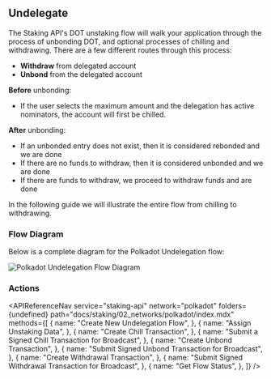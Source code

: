 
## Undelegate

The Staking API's DOT unstaking flow will walk your application through the process of unbonding DOT, and optional processes of chilling and withdrawing. There are a few different routes through this process:

- **Withdraw** from delegated account
- **Unbond** from the delegated account

**Before** unbonding:

- If the user selects the maximum amount and the delegation has active nominators, the account will first be chilled.

**After** unbonding:

- If an unbonded entry does not exist, then it is considered rebonded and we are done
- If there are no funds to withdraw, then it is considered unbonded and we are done
- If there are funds to withdraw, we proceed to withdraw funds and are done

In the following guide we will illustrate the entire flow from chilling to withdrawing.

### Flow Diagram

Below is a complete diagram for the Polkadot Undelegation flow:

<img
  src={img1}
  alt="Polkadot Undelegation Flow Diagram"
  className="inline-image"
/>

### Actions

<APIReferenceNav
  service="staking-api"
  network="polkadot"
  folders={undefined}
  path="docs/staking/02_networks/polkadot/index.mdx"
  methods={[
    {
      name: "Create New Undelegation Flow",
    },
    {
      name: "Assign Unstaking Data",
    },
    {
      name: "Create Chill Transaction",
    },
    {
      name: "Submit a Signed Chill Transaction for Broadcast",
    },
    {
      name: "Create Unbond Transaction",
    },
    {
      name: "Submit Signed Unbond Transaction for Broadcast",
    },
    {
      name: "Create Withdrawal Transaction",
    },
    {
      name: "Submit Signed Withdrawal Transaction for Broadcast",
    },
    {
      name: "Get Flow Status",
    },
  ]}
/>
